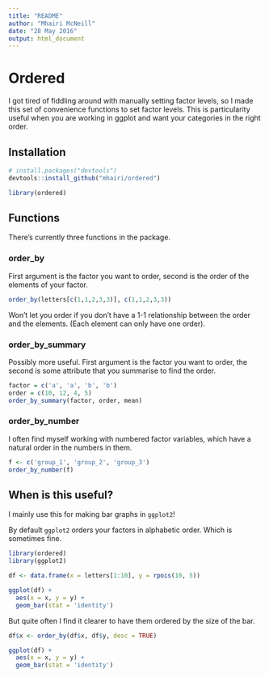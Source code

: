 ```yaml
---
title: "README"
author: "Mhairi McNeill"
date: "28 May 2016"
output: html_document
---
```


# Ordered

I got tired of fiddling around with manually setting factor levels, so I made this set of convenience functions to set factor levels. This is particularity useful when you are working in ggplot and want your categories in the right order. 

## Installation

```r
# install.packages("devtools")
devtools::install_github("mhairi/ordered")

library(ordered)
```

## Functions

There's currently three functions in the package. 

### order_by

First argument is the factor you want to order, second is the order of the elements of your factor.

```r
order_by(letters[c(1,1,2,3,3)], c(1,1,2,3,3))
```
Won't let you order if you don't have a 1-1 relationship between the order and the elements. (Each element can only have one order).

### order_by_summary

Possibly more useful. First argument is the factor you want to order, the second is some attribute that you summarise to find the order.

```r
factor = c('a', 'a', 'b', 'b')
order = c(10, 12, 4, 5)
order_by_summary(factor, order, mean)
```

### order_by_number

I often find myself working with numbered factor variables, which have a natural order in the numbers in them. 

```r
f <- c('group_1', 'group_2', 'group_3')
order_by_number(f)
```

## When is this useful?

I mainly use this for making bar graphs in `ggplot2`!

By default `ggplot2` orders your factors in alphabetic order. Which is sometimes fine.

```r
library(ordered)
library(ggplot2)

df <- data.frame(x = letters[1:10], y = rpois(10, 5))

ggplot(df) +
  aes(x = x, y = y) +
  geom_bar(stat = 'identity')
```

But quite often I find it clearer to have them ordered by the size of the bar.

```r
df$x <- order_by(df$x, df$y, desc = TRUE)

ggplot(df) +
  aes(x = x, y = y) +
  geom_bar(stat = 'identity')
```


